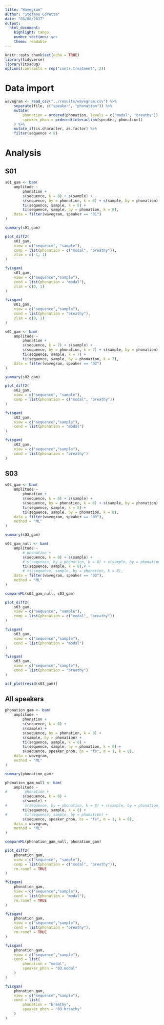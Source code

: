 ```yaml
---
title: "Wavegram"
author: "Stefano Coretta"
date: "08/08/2017"
output: 
  html_document: 
    highlight: tango
    number_sections: yes
    theme: readable
---
```


```r
knitr::opts_chunk$set(echo = TRUE)
library(tidyverse)
library(itsadug)
options(contrasts = rep("contr.treatment", 2))
```

# Data import

```r
wavegram <- read_csv("../results/wavegram.csv") %>%
    separate(file, c("speaker", "phonation")) %>%
    mutate(
        phonation = ordered(phonation, levels = c("modal", "breathy")),
        speaker_phon = ordered(interaction(speaker, phonation))
    ) %>%
    mutate_if(is.character, as.factor) %>%
    filter(sequence < 8)
```

# Analysis

## S01

```r
s01_gam <- bam(
    amplitude ~
        phonation +
        s(sequence, k = 8) + s(sample) +
        s(sequence, by = phonation, k = 8) + s(sample, by = phonation) +
        ti(sequence, sample, k = 8) +
        ti(sequence, sample, by = phonation, k = 8),
    data = filter(wavegram, speaker == "01")
)

summary(s01_gam)
```

```r
plot_diff2(
    s01_gam,
    view = c("sequence", "sample"), 
    comp = list(phonation = c("modal", "breathy")),
    zlim = c(-1, 1)
)
```

```r
fvisgam(
    s01_gam,
    view = c("sequence","sample"),
    cond = list(phonation = "modal"),
    zlim = c(0, 1)
)

fvisgam(
    s01_gam,
    view = c("sequence","sample"),
    cond = list(phonation = "breathy"),
    zlim = c(0, 1)
)
```

```r
s02_gam <- bam(
    amplitude ~
        phonation +
        s(sequence, k = 7) + s(sample) +
        s(sequence, by = phonation, k = 7) + s(sample, by = phonation) +
        ti(sequence, sample, k = 7) +
        ti(sequence, sample, by = phonation, k = 7),
    data = filter(wavegram, speaker == "02")
)

summary(s02_gam)
```

```r
plot_diff2(
    s02_gam,
    view = c("sequence", "sample"), 
    comp = list(phonation = c("modal", "breathy"))
)
```

```r
fvisgam(
    s02_gam,
    view = c("sequence","sample"),
    cond = list(phonation = "modal")
)

fvisgam(
    s02_gam,
    view = c("sequence","sample"),
    cond = list(phonation = "breathy")
)
```

## S03

```r
s03_gam <- bam(
    amplitude ~
        phonation +
        s(sequence, k = 8) + s(sample) +
        s(sequence, by = phonation, k = 8) + s(sample, by = phonation) +
        ti(sequence, sample, k = 8) +
        ti(sequence, sample, by = phonation, k = 8),
    data = filter(wavegram, speaker == "03"),
    method = "ML"
)

summary(s03_gam)

s03_gam_null <- bam(
    amplitude ~
        # phonation +
        s(sequence, k = 8) + s(sample) +
        # s(sequence, by = phonation, k = 8) + s(sample, by = phonation) +
        ti(sequence, sample, k = 8),# +
        # ti(sequence, sample, by = phonation, k = 8),
    data = filter(wavegram, speaker == "03"),
    method = "ML"
)

compareML(s03_gam_null, s03_gam)
```

```r
plot_diff2(
    s03_gam,
    view = c("sequence", "sample"), 
    comp = list(phonation = c("modal", "breathy"))
)
```

```r
fvisgam(
    s03_gam,
    view = c("sequence","sample"),
    cond = list(phonation = "modal")
)

fvisgam(
    s03_gam,
    view = c("sequence","sample"),
    cond = list(phonation = "breathy")
)
```

```r
acf_plot(resid(s03_gam))
```

## All speakers

```r
phonation_gam <- bam(
    amplitude ~
        phonation +
        s(sequence, k = 8) +
        s(sample) +
        s(sequence, by = phonation, k = 8) +
        s(sample, by = phonation) +
        ti(sequence, sample, k = 8) +
        ti(sequence, sample, by = phonation, k = 8) +
        s(sequence, speaker_phon, bs = "fs", m = 1, k = 8),
    data = wavegram,
    method = "ML"
)

summary(phonation_gam)

phonation_gam_null <- bam(
    amplitude ~
#        phonation +
        s(sequence, k = 8) +
        s(sample) +
#        s(sequence, by = phonation, k = 8) + s(sample, by = phonation) +
        ti(sequence, sample, k = 8) +
#        ti(sequence, sample, by = phonation) +
        s(sequence, speaker_phon, bs = "fs", m = 1, k = 8),
    data = wavegram,
    method = "ML"
)

compareML(phonation_gam_null, phonation_gam)
```

```r
plot_diff2(
    phonation_gam,
    view = c("sequence", "sample"), 
    comp = list(phonation = c("modal", "breathy")),
    rm.ranef = TRUE
)
```

```r
fvisgam(
    phonation_gam,
    view = c("sequence","sample"),
    cond = list(phonation = "modal"),
    rm.ranef = TRUE
)

fvisgam(
    phonation_gam,
    view = c("sequence","sample"),
    cond = list(phonation = "breathy"),
    rm.ranef = TRUE
)
```

```r
fvisgam(
    phonation_gam,
    view = c("sequence","sample"),
    cond = list(
        phonation = "modal",
        speaker_phon = "03.modal"
    )
)

fvisgam(
    phonation_gam,
    view = c("sequence","sample"),
    cond = list(
        phonation = "breathy",
        speaker_phon = "03.breathy"
    )
)
```
